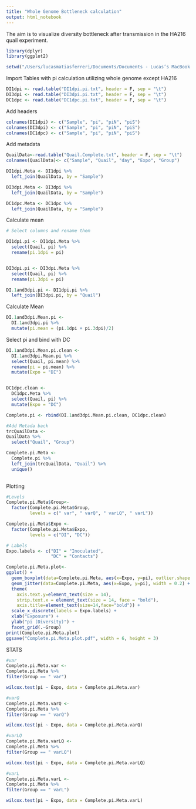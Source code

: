 ```yaml
---
title: "Whole Genome Bottleneck calculation"
output: html_notebook
---
```

The aim is to visualize diversity bottleneck after transmission in the HA216 quail experiment. 


```r
library(dplyr)
library(ggplot2)
```

```r
setwd("/Users/lucasmatiasferreri/Documents/Documents - Lucas’s MacBook Pro/226variantAnalysis/HTML/Pi - Whole Genome/BottleneckAnalysis")

```

Import Tables with pi calculation utilizing whole genome except HA216

```r
DI1dpi <- read.table("DI1dpi.pi.txt", header = F, sep = "\t")
DI3dpi <- read.table("DI3dpi.pi.txt", header = F, sep = "\t")
DC1dpc <- read.table("DC1dpc.pi.txt", header = F, sep = "\t")
```

Add headers

```r
colnames(DI1dpi) <- c("Sample", "pi", "piN", "piS")
colnames(DI3dpi) <- c("Sample", "pi", "piN", "piS")
colnames(DC1dpc) <- c("Sample", "pi", "piN", "piS")

```

Add metadata

```r
QuailData<-read.table("Quail.Complete.txt", header = F, sep = "\t")
colnames(QuailData)<- c("Sample", "Quail", "day", "Expo", "Group")

DI1dpi.Meta <- DI1dpi %>% 
  left_join(QuailData, by = "Sample")

DI3dpi.Meta <- DI3dpi %>% 
  left_join(QuailData, by = "Sample")

DC1dpc.Meta <- DC1dpc %>% 
  left_join(QuailData, by = "Sample")

```

Calculate mean 

```r
# Select columns and rename them

DI1dpi.pi <- DI1dpi.Meta %>% 
  select(Quail, pi) %>% 
  rename(pi.1dpi = pi)


DI3dpi.pi <- DI3dpi.Meta %>% 
  select(Quail, pi) %>% 
  rename(pi.3dpi = pi)

DI.1and3dpi.pi <- DI1dpi.pi %>% 
  left_join(DI3dpi.pi, by = "Quail")

```

Calculate Mean

```r
DI.1and3dpi.Mean.pi <- 
  DI.1and3dpi.pi %>% 
  mutate(pi.mean = (pi.1dpi + pi.3dpi)/2)
```
 
 Select pi and bind with DC
 
```r
DI.1and3dpi.Mean.pi.clean <- 
  DI.1and3dpi.Mean.pi %>% 
  select(Quail, pi.mean) %>% 
  rename(pi = pi.mean) %>% 
  mutate(Expo = "DI")


DC1dpc.clean <- 
  DC1dpc.Meta %>% 
  select(Quail, pi) %>% 
  mutate(Expo = "DC")

Complete.pi <- rbind(DI.1and3dpi.Mean.pi.clean, DC1dpc.clean)

#Add Metada back
trcQuailData <-
QuailData %>% 
  select("Quail", "Group")

Complete.pi.Meta <- 
  Complete.pi %>% 
  left_join(trcQuailData, "Quail") %>% 
  unique()
  
```
 
 Plotting
 
```r
#Levels
Complete.pi.Meta$Group<-
  factor(Complete.pi.Meta$Group,
         levels = c(" var", " varQ", " varLQ", " varL"))

Complete.pi.Meta$Expo <-
  factor(Complete.pi.Meta$Expo,
         levels = c("DI", "DC"))

# Labels
Expo.labels <- c("DI" = "Inoculated",
                 "DC" = "Contacts")

Complete.pi.Meta.plot<-
ggplot() +
  geom_boxplot(data=Complete.pi.Meta, aes(x=Expo, y=pi), outlier.shape = NA) +
  geom_jitter(data=Complete.pi.Meta, aes(x=Expo, y=pi), width = 0.2) +
  theme(
    axis.text.y=element_text(size = 14),
    strip.text.x = element_text(size = 14, face = "bold"),
    axis.title=element_text(size=14,face="bold")) +
  scale_x_discrete(labels = Expo.labels) +
  xlab("Exposure") + 
  ylab("pi (Diversity)") +  
  facet_grid(.~Group) 
print(Complete.pi.Meta.plot)
ggsave("Complete.pi.Meta.plot.pdf", width = 6, height = 3)

```
 STATS
 
```r
#var
Complete.pi.Meta.var <-
Complete.pi.Meta %>% 
filter(Group == " var")  

wilcox.test(pi ~ Expo, data = Complete.pi.Meta.var)
```
 

```r
#varQ
Complete.pi.Meta.varQ <-
Complete.pi.Meta %>% 
filter(Group == " varQ")  

wilcox.test(pi ~ Expo, data = Complete.pi.Meta.varQ)
```

```r
#varLQ
Complete.pi.Meta.varLQ <-
Complete.pi.Meta %>% 
filter(Group == " varLQ")  

wilcox.test(pi ~ Expo, data = Complete.pi.Meta.varLQ)
```


```r
#varL
Complete.pi.Meta.varL <-
Complete.pi.Meta %>% 
filter(Group == " varL")  

wilcox.test(pi ~ Expo, data = Complete.pi.Meta.varL)
```